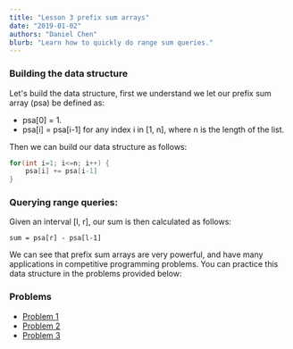 ```yaml
---
title: "Lesson 3 prefix sum arrays"
date: "2019-01-02"
authors: "Daniel Chen"
blurb: "Learn how to quickly do range sum queries."
---
```


### Building the data structure

Let's build the data structure, first we understand we let our prefix sum array (psa) be defined as:

- psa[0] = 1.
- psa[i] = psa[i-1] for any index i in [1, n], where n is the length of the list.


Then we can build our data structure as follows:
```cpp
for(int i=1; i<=n; i++) {
    psa[i] += psa[i-1]
}
```

### Querying range queries:

Given an interval [l, r], our sum is then calculated as follows:

```
sum = psa[r] - psa[l-1]
```

We can see that prefix sum arrays are very powerful, and have many applications in competitive programming problems.
You can practice this data structure in the problems provided below:

### Problems
- [Problem 1](https://dmoj.ca/)
- [Problem 2](https://dmoj.ca/)
- [Problem 3](https://dmoj.ca/)


